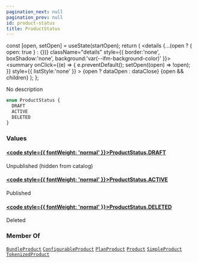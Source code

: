 ```yaml
---
pagination_next: null
pagination_prev: null
id: product-status
title: ProductStatus
---
```









  const [open, setOpen] = useState(startOpen);
  return (
    <details {...(open ? { open: true } : {})} className="details" style={{ border:'none', boxShadow:'none', background:'var(--ifm-background-color)' }}>
      <summary
        onClick={(e) => {
          e.preventDefault();
          setOpen((open) => !open);
        }}
        style={{ listStyle:'none' }}
      >
      {open ? dataOpen : dataClose}
      </summary>
      {open && children}
    </details>
  );
};








No description


```graphql
enum ProductStatus {
  DRAFT
  ACTIVE
  DELETED
}
```




### Values

#### [<code style={{ fontWeight: 'normal' }}>ProductStatus.<b>DRAFT</b></code>](#)  
Unpublished (hidden from catalog)


#### [<code style={{ fontWeight: 'normal' }}>ProductStatus.<b>ACTIVE</b></code>](#)  
Published


#### [<code style={{ fontWeight: 'normal' }}>ProductStatus.<b>DELETED</b></code>](#)  
Deleted






### Member Of

[`BundleProduct`](/schema/types/objects/bundle-product.mdx)  <Badge class="badge badge--secondary" text="object"/><Bullet />[`ConfigurableProduct`](/schema/types/objects/configurable-product.mdx)  <Badge class="badge badge--secondary" text="object"/><Bullet />[`PlanProduct`](/schema/types/objects/plan-product.mdx)  <Badge class="badge badge--secondary" text="object"/><Bullet />[`Product`](/schema/types/interfaces/product.mdx)  <Badge class="badge badge--secondary" text="interface"/><Bullet />[`SimpleProduct`](/schema/types/objects/simple-product.mdx)  <Badge class="badge badge--secondary" text="object"/><Bullet />[`TokenizedProduct`](/schema/types/objects/tokenized-product.mdx)  <Badge class="badge badge--secondary" text="object"/>

